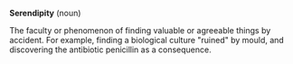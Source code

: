 '''Serendipity''' (noun)

The faculty or phenomenon of finding valuable or agreeable things by accident. For example, finding a biological culture "ruined" by mould, and discovering the antibiotic penicillin as a consequence.